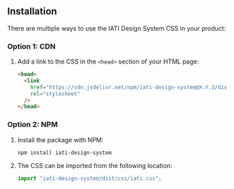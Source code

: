
<Meta title="Get Started" />

<Title>IATI Design System</Title>

## Installation

There are multiple ways to use the IATI Design System CSS in your product:

### Option 1: CDN

1. Add a link to the CSS in the `<head>` section of your HTML page:

   ```html
   <head>
     <link
       href="https://cdn.jsdelivr.net/npm/iati-design-system@X.Y.Z/dist/css/iati.min.css"
       rel="stylesheet"
     />
   </head>
   ```

### Option 2: NPM

1. Install the package with NPM:

   ```
   npm install iati-design-system
   ```

2. The CSS can be imported from the following location:

   ```javascript
   import "iati-design-system/dist/css/iati.css";
   ```
